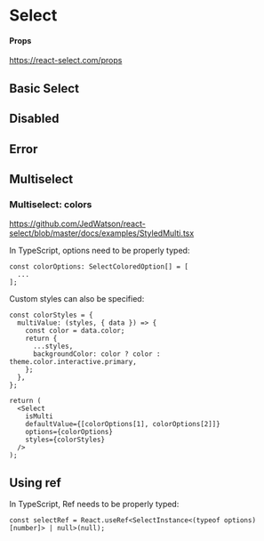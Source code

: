 
<Meta of={SelectStories} />

# Select

#### Props

https://react-select.com/props

## Basic Select

<Canvas>
  <Story of={SelectStories.Basic} />
</Canvas>

## Disabled

<Canvas>
  <Story of={SelectStories.Disabled} />
</Canvas>

## Error

<Canvas>
  <Story of={SelectStories.Error} />
</Canvas>

## Multiselect

<Canvas>
  <Story of={SelectStories.Multiselect} />
</Canvas>

### Multiselect: colors

https://github.com/JedWatson/react-select/blob/master/docs/examples/StyledMulti.tsx

In TypeScript, options need to be properly typed:

```tsx
const colorOptions: SelectColoredOption[] = [
  ...
];
```

Custom styles can also be specified:

```tsx
const colorStyles = {
  multiValue: (styles, { data }) => {
    const color = data.color;
    return {
      ...styles,
      backgroundColor: color ? color : theme.color.interactive.primary,
    };
  },
};

return (
  <Select
    isMulti
    defaultValue={[colorOptions[1], colorOptions[2]]}
    options={colorOptions}
    styles={colorStyles}
  />
);
```

<Canvas>
  <Story of={SelectStories.MultiselectColors} />
</Canvas>

## Using ref

In TypeScript, Ref needs to be properly typed:

```tsx
const selectRef = React.useRef<SelectInstance<(typeof options)[number]> | null>(null);
```

<Canvas>
  <Story of={SelectStories.Ref} />
</Canvas>
